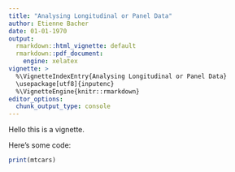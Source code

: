 ```yaml
---
title: "Analysing Longitudinal or Panel Data"
author: Etienne Bacher
date: 01-01-1970
output: 
  rmarkdown::html_vignette: default
  rmarkdown::pdf_document:
    engine: xelatex
vignette: >
  %\VignetteIndexEntry{Analysing Longitudinal or Panel Data}
  \usepackage[utf8]{inputenc}
  %\VignetteEngine{knitr::rmarkdown}
editor_options: 
  chunk_output_type: console
---
```


Hello this is a vignette.

Here's some code:

```r
print(mtcars)
```

